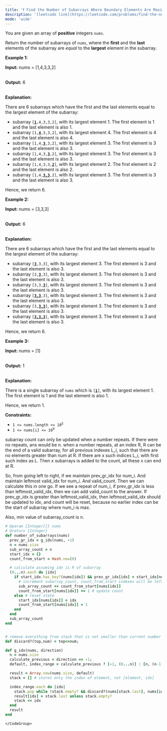 ```yaml
---
title: '❗️ Find the Number of Subarrays Where Boundary Elements Are Maximum'
description: '[leetcode link](https://leetcode.com/problems/find-the-number-of-subarrays-where-boundary-elements-are-maximum/description/)'
mode: 'wide'
---
```

<Tabs>
  <Tab title="Question" icon="circle-question" iconType="regular">
    <Card>
      <p>You are given an array of <strong>positive</strong> integers <code>nums</code>.</p>  <p>Return the number of <span data-keyword="subarray-nonempty">subarrays</span> of <code>nums</code>, where the <strong>first</strong> and the <strong>last</strong> elements of the subarray are <em>equal</em> to the <strong>largest</strong> element in the subarray.</p>   <p><strong class="example">Example 1:</strong></p>  <div class="example-block"> <p><strong>Input:</strong> <span class="example-io">nums = [1,4,3,3,2]</span></p>  <p><br/> <strong>Output:</strong> <span class="example-io">6</span></p>  <p><br/> <strong>Explanation:</strong></p>  <p>There are 6 subarrays which have the first and the last elements equal to the largest element of the subarray:</p>  <ul>  <li>subarray <code>[<strong><u>1</u></strong>,4,3,3,2]</code>, with its largest element 1. The first element is 1 and the last element is also 1.</li>  <li>subarray <code>[1,<u><strong>4</strong></u>,3,3,2]</code>, with its largest element 4. The first element is 4 and the last element is also 4.</li>  <li>subarray <code>[1,4,<u><strong>3</strong></u>,3,2]</code>, with its largest element 3. The first element is 3 and the last element is also 3.</li>  <li>subarray <code>[1,4,3,<u><strong>3</strong></u>,2]</code>, with its largest element 3. The first element is 3 and the last element is also 3.</li>  <li>subarray <code>[1,4,3,3,<u><strong>2</strong></u>]</code>, with its largest element 2. The first element is 2 and the last element is also 2.</li>  <li>subarray <code>[1,4,<u><strong>3,3</strong></u>,2]</code>, with its largest element 3. The first element is 3 and the last element is also 3.</li> </ul>  <p>Hence, we return 6.</p> </div>  <p><strong class="example">Example 2:</strong></p>  <div class="example-block"> <p><strong>Input:</strong> <span class="example-io">nums = [3,3,3]</span></p>  <p><br/> <strong>Output:</strong> <span class="example-io">6</span></p>  <p><br/> <strong>Explanation:</strong></p>  <p>There are 6 subarrays which have the first and the last elements equal to the largest element of the subarray:</p>  <ul>  <li>subarray <code>[<u><strong>3</strong></u>,3,3]</code>, with its largest element 3. The first element is 3 and the last element is also 3.</li>  <li>subarray <code>[3,<strong><u>3</u></strong>,3]</code>, with its largest element 3. The first element is 3 and the last element is also 3.</li>  <li>subarray <code>[3,3,<u><strong>3</strong></u>]</code>, with its largest element 3. The first element is 3 and the last element is also 3.</li>  <li>subarray <code>[<strong><u>3,3</u></strong>,3]</code>, with its largest element 3. The first element is 3 and the last element is also 3.</li>  <li>subarray <code>[3,<u><strong>3,3</strong></u>]</code>, with its largest element 3. The first element is 3 and the last element is also 3.</li>  <li>subarray <code>[<u><strong>3,3,3</strong></u>]</code>, with its largest element 3. The first element is 3 and the last element is also 3.</li> </ul>  <p>Hence, we return 6.</p> </div>  <p><strong class="example">Example 3:</strong></p>  <div class="example-block"> <p><strong>Input:</strong> <span class="example-io">nums = [1]</span></p>  <p><br/> <strong>Output:</strong> <span class="example-io">1</span></p>  <p><br/> <strong>Explanation:</strong></p>  <p>There is a single subarray of <code>nums</code> which is <code>[<strong><u>1</u></strong>]</code>, with its largest element 1. The first element is 1 and the last element is also 1.</p>  <p>Hence, we return 1.</p> </div>   <p><strong>Constraints:</strong></p>  <ul>  <li><code>1 &lt;= nums.length &lt;= 10<sup>5</sup></code></li>  <li><code>1 &lt;= nums[i] &lt;= 10<sup>9</sup></code></li> </ul> 
    </Card>
  </Tab>
  <Tab title="Solution" icon="lightbulb" iconType="regular" >
    <Card>
      subarray count can only be updated when a number repeats. If there were no repeats, ans would be n.
when a number repeats, at an index R, R can be the end of a valid subarray, for all previous indexes L_i, such that there are no elements greater than num at R. If there are x such indices L_i, with first such index as L. Then x subarrays is added to the count, all these x can end at R.

So, from going left to right, if we maintain prev_gr_idx for num_i. And maintain leftmost valid_idx for num_i. And valid_count. Then we can calculate this in one go. 
If we see a repeat of num_i, if prev_gr_idx is less than leftmost_valid_idx, then we can add valid_count to the answer. If prev_gr_idx is greater than leftmost_valid_idx, then leftmost_valid_idx should be updated to idx, and count will be reset, because no earlier index can be the start of subarray where num_i is max.

Also, min value of subarray_count is n. 
    </Card>
  <Expandable title="code">
    <CodeGroup dropdown>
```ruby title="Find the Number of Subarrays Where Boundary Elements Are Maximum" lines
# @param {Integer[]} nums
# @return {Integer}
def number_of_subarrays(nums)
  prev_gr_idx = g_idx(nums, -1)
  n = nums.size
  sub_array_count = n
  start_idx = {}
  count_from_start = Hash.new(0)

  # calculate assuming idx is R of subarray
  (0...n).each do |idx|
    if start_idx.has_key?(nums[idx]) && prev_gr_idx[idx] < start_idx[nums[idx]] 
      # increment subarray_count, count_from_start indexes will be left for idx as R
      sub_array_count += count_from_start[nums[idx]]
      count_from_start[nums[idx]] += 1 # update count
    else # reset state
      start_idx[nums[idx]] = idx
      count_from_start[nums[idx]] = 1
    end
  end
  sub_array_count
end


# remove everything from stack that is not smaller than current number
def discard?(top,num) = top<=num;

def g_idx(nums, direction)
  n = nums.size
  calculate_previous = direction == -1;
  default, index_range = calculate_previous ? [-1, (0...n)] : [n, (n-1).downto(0)]

  result = Array.new(nums.size, default)
  stack = [] # stores only the index of element, not [element, idx]

  index_range.each do |idx|
    stack.pop while !stack.empty? && discard?(nums[stack.last], nums[idx])
    result[idx] = stack.last unless stack.empty?
    stack << idx
  end
  result
end
```
    </CodeGroup>
  </Expandable>
  </Tab>
</Tabs>
